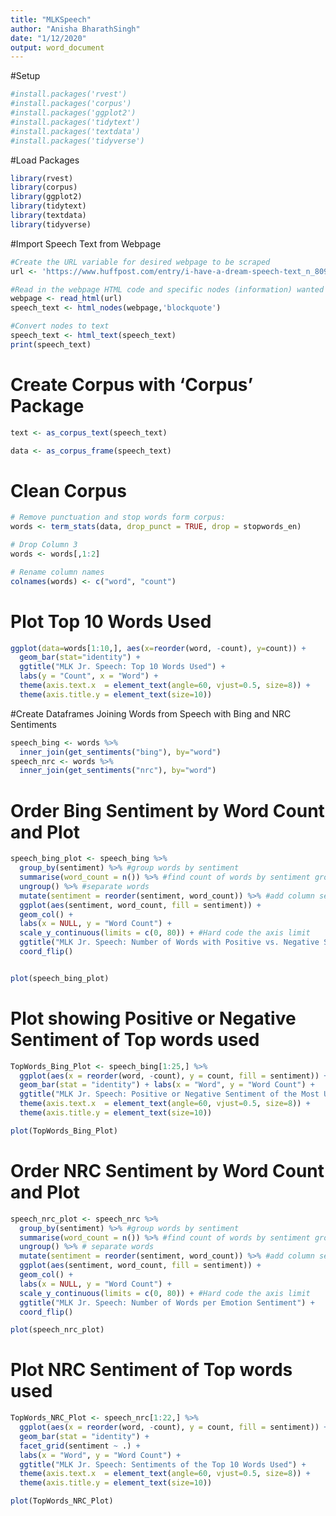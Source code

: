 ```yaml
---
title: "MLKSpeech"
author: "Anisha BharathSingh"
date: "1/12/2020"
output: word_document
---
```



#Setup 
```r
#install.packages('rvest')
#install.packages('corpus')
#install.packages('ggplot2')
#install.packages('tidytext')
#install.packages('textdata')
#install.packages('tidyverse')
```

#Load Packages
```r
library(rvest)
library(corpus)
library(ggplot2)
library(tidytext)
library(textdata)
library(tidyverse)
```


#Import Speech Text from Webpage 
```r
#Create the URL variable for desired webpage to be scraped
url <- 'https://www.huffpost.com/entry/i-have-a-dream-speech-text_n_809993'

#Read in the webpage HTML code and specific nodes (information) wanted from the webpage
webpage <- read_html(url)
speech_text <- html_nodes(webpage,'blockquote')

#Convert nodes to text
speech_text <- html_text(speech_text)
print(speech_text)
```



# Create Corpus with 'Corpus' Package
```r

text <- as_corpus_text(speech_text)

data <- as_corpus_frame(speech_text)

```

# Clean Corpus
```r
# Remove punctuation and stop words form corpus:
words <- term_stats(data, drop_punct = TRUE, drop = stopwords_en)

# Drop Column 3 
words <- words[,1:2]

# Rename column names
colnames(words) <- c("word", "count")
```

# Plot Top 10 Words Used
```r
ggplot(data=words[1:10,], aes(x=reorder(word, -count), y=count)) + 
  geom_bar(stat="identity") + 
  ggtitle("MLK Jr. Speech: Top 10 Words Used") + 
  labs(y = "Count", x = "Word") + 
  theme(axis.text.x  = element_text(angle=60, vjust=0.5, size=8)) + 
  theme(axis.title.y = element_text(size=10)) 
```



#Create Dataframes Joining Words from Speech with Bing and NRC Sentiments
```r
speech_bing <- words %>%
  inner_join(get_sentiments("bing"), by="word")
speech_nrc <- words %>%
  inner_join(get_sentiments("nrc"), by="word")
```


# Order Bing Sentiment by Word Count and Plot
```r
speech_bing_plot <- speech_bing %>%
  group_by(sentiment) %>% #group words by sentiment
  summarise(word_count = n()) %>% #find count of words by sentiment group
  ungroup() %>% #separate words
  mutate(sentiment = reorder(sentiment, word_count)) %>% #add column sentiment with sentiment ordered by word count
  ggplot(aes(sentiment, word_count, fill = sentiment)) +
  geom_col() +
  labs(x = NULL, y = "Word Count") +
  scale_y_continuous(limits = c(0, 80)) + #Hard code the axis limit
  ggtitle("MLK Jr. Speech: Number of Words with Positive vs. Negative Sentiment") +
  coord_flip()


plot(speech_bing_plot)

```


# Plot showing Positive or Negative Sentiment of Top words used
```r
TopWords_Bing_Plot <- speech_bing[1:25,] %>%
  ggplot(aes(x = reorder(word, -count), y = count, fill = sentiment)) + 
  geom_bar(stat = "identity") + labs(x = "Word", y = "Word Count") + 
  ggtitle("MLK Jr. Speech: Positive or Negative Sentiment of the Most Used Words") + 
  theme(axis.text.x  = element_text(angle=60, vjust=0.5, size=8)) + 
  theme(axis.title.y = element_text(size=10)) 

plot(TopWords_Bing_Plot)
```

# Order NRC Sentiment by Word Count and Plot
```r
speech_nrc_plot <- speech_nrc %>%
  group_by(sentiment) %>% #group words by sentiment
  summarise(word_count = n()) %>% #find count of words by sentiment group
  ungroup() %>% # separate words
  mutate(sentiment = reorder(sentiment, word_count)) %>% #add column sentiment with sentiment ordered by word count 
  ggplot(aes(sentiment, word_count, fill = sentiment)) + 
  geom_col() + 
  labs(x = NULL, y = "Word Count") + 
  scale_y_continuous(limits = c(0, 80)) + #Hard code the axis limit
  ggtitle("MLK Jr. Speech: Number of Words per Emotion Sentiment") + 
  coord_flip()

plot(speech_nrc_plot)

```

# Plot NRC Sentiment of Top words used
```r
TopWords_NRC_Plot <- speech_nrc[1:22,] %>%
  ggplot(aes(x = reorder(word, -count), y = count, fill = sentiment)) + 
  geom_bar(stat = "identity") + 
  facet_grid(sentiment ~ .) +
  labs(x = "Word", y = "Word Count") + 
  ggtitle("MLK Jr. Speech: Sentiments of the Top 10 Words Used") + 
  theme(axis.text.x  = element_text(angle=60, vjust=0.5, size=8)) + 
  theme(axis.title.y = element_text(size=10))

plot(TopWords_NRC_Plot)
```

